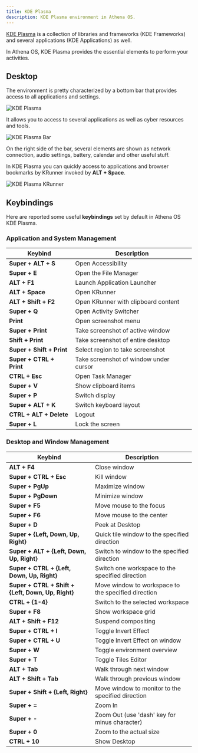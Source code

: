 ```yaml
---
title: KDE Plasma
description: KDE Plasma environment in Athena OS.
---
```


[KDE Plasma](https://wiki.archlinux.org/title/KDE) is a collection of libraries and frameworks (KDE Frameworks) and several applications (KDE Applications) as well.

In Athena OS, KDE Plasma provides the essential elements to perform your activities.

## Desktop

The environment is pretty characterized by a bottom bar that provides access to all applications and settings.

![KDE Plasma](@assets/images/kde.png)

It allows you to access to several applications as well as cyber resources and tools.

![KDE Plasma Bar](@assets/images/kde-bar.png)

On the right side of the bar, several elements are shown as network connection, audio settings, battery, calendar and other useful stuff.

In KDE Plasma you can quickly access to applications and browser bookmarks by KRunner invoked by **ALT + Space**.

![KDE Plasma KRunner](@assets/images/kde-krunner.png)

## Keybindings

Here are reported some useful **keybindings** set by default in Athena OS KDE Plasma.

### Application and System Management

| Keybind | Description |
| ------- | ----------- |
| **Super + ALT + S** | Open Accessibility |
| **Super + E** | Open the File Manager |
| **ALT + F1** | Launch Application Launcher |
| **ALT + Space** | Open KRunner |
| **ALT + Shift + F2** | Open KRunner with clipboard content |
| **Super + Q** | Open Activity Switcher |
| **Print** | Open screenshot menu |
| **Super + Print** | Take screenshot of active window |
| **Shift + Print** | Take screenshot of entire desktop |
| **Super + Shift + Print** | Select region to take screenshot |
| **Super + CTRL + Print** | Take screenshot of window under cursor |
| **CTRL + Esc** | Open Task Manager |
| **Super + V** | Show clipboard items |
| **Super + P** | Switch display |
| **Super + ALT + K** | Switch keyboard layout |
| **CTRL + ALT + Delete** | Logout |
| **Super + L** | Lock the screen |

### Desktop and Window Management

| Keybind | Description |
| ------- | ----------- |
| **ALT + F4** | Close window |
| **Super + CTRL + Esc** | Kill window |
| **Super + PgUp** | Maximize window |
| **Super + PgDown** | Minimize window |
| **Super + F5** | Move mouse to the focus |
| **Super + F6** | Move mouse to the center |
| **Super + D** | Peek at Desktop |
| **Super + \{Left, Down, Up, Right\}** | Quick tile window to the specified direction |
| **Super + ALT + \{Left, Down, Up, Right\}** | Switch to window to the specified direction |
| **Super + CTRL + \{Left, Down, Up, Right\}** | Switch one workspace to the specified direction |
| **Super + CTRL + Shift + \{Left, Down, Up, Right\}** | Move window to workspace to the specified direction |
| **CTRL + \{1-4\}** | Switch to the selected workspace |
| **Super + F8** | Show workspace grid |
| **ALT + Shift + F12** | Suspend compositing |
| **Super + CTRL + I** | Toggle Invert Effect |
| **Super + CTRL + U** | Toggle Invert Effect on window |
| **Super + W** | Toggle environment overview |
| **Super + T** | Toggle Tiles Editor |
| **ALT + Tab** | Walk through next window |
| **ALT + Shift + Tab** | Walk through previous window |
| **Super + Shift + \{Left, Right\}** | Move window to monitor to the specified direction |
| **Super + =** | Zoom In |
| **Super + -** | Zoom Out (use 'dash' key for minus character) |
| **Super + 0** | Zoom to the actual size |
| **CTRL + 10** | Show Desktop |

<ImageComponent />